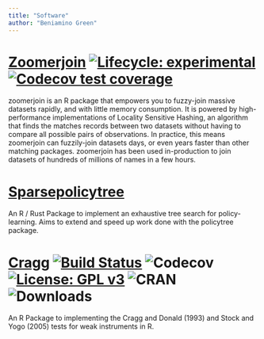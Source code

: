 ```yaml
---
title: "Software"
author: "Beniamino Green"
---
```


# [Zoomerjoin](https://beniaminogreen.github.io/zoomerjoin/) [![Lifecycle: experimental](https://img.shields.io/badge/lifecycle-experimental-orange.svg)](https://lifecycle.r-lib.org/articles/stages.html#experimental) [![Codecov test coverage](https://codecov.io/gh/beniaminogreen/zoomerjoin/branch/main/graph/badge.svg)](https://app.codecov.io/gh/beniaminogreen/zoomerjoin?branch=main)


zoomerjoin is an R package that empowers you to fuzzy-join massive datasets rapidly, and with little memory consumption. It is powered by high-performance implementations of Locality Sensitive Hashing, an algorithm that finds the matches records between two datasets without having to compare all possible pairs of observations. In practice, this means zoomerjoin can fuzzily-join datasets days, or even years faster than other matching packages. zoomerjoin has been used in-production to join datasets of hundreds of millions of names in a few hours.

# [Sparsepolicytree](https://yale-medicaid.github.io/sparsepolicytree/)

An R / Rust Package to implement an exhaustive tree search for policy-learning. Aims to extend and speed up work done with the policytree package.

# [Cragg](https://github.com/beniaminogreen/cragg) [![Build Status](https://travis-ci.com/beniaminogreen/cragg.svg?branch=main)](https://travis-ci.com/beniaminogreen/cragg) ![Codecov](https://img.shields.io/codecov/c/github/beniaminogreen/cragg) [![License: GPL v3](https://img.shields.io/badge/License-GPL%20v3-blue.svg)](https://www.gnu.org/licenses/gpl-3.0.en.html) ![CRAN](https://www.r-pkg.org/badges/version/cragg) ![Downloads](https://cranlogs.r-pkg.org/badges/grand-total/cragg)


An R Package to implementing the Cragg and Donald (1993) and Stock and Yogo
(2005) tests for weak instruments in R.
